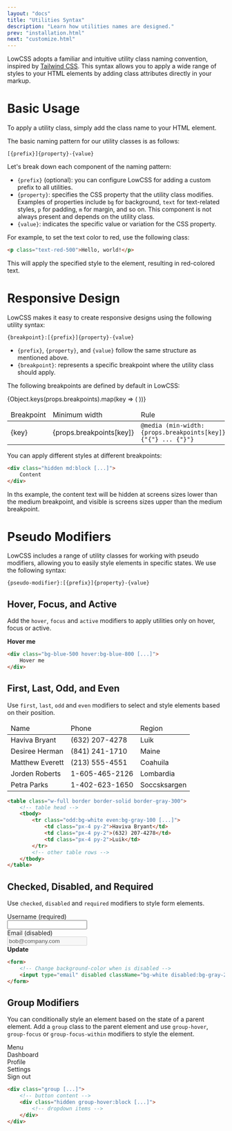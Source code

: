 ```yaml
---
layout: "docs"
title: "Utilities Syntax"
description: "Learn how utilities names are designed."
prev: "installation.html"
next: "customize.html"
---
```


<Separator />

LowCSS adopts a familiar and intuitive utility class naming convention, inspired by [Tailwind CSS](https://www.tailwindcss.com). This syntax allows you to apply a wide range of styles to your HTML elements by adding class attributes directly in your markup.

# Basic Usage

To apply a utility class, simply add the class name to your HTML element. 

The basic naming pattern for our utility classes is as follows:

```
[{prefix}]{property}-{value}
```

Let's break down each component of the naming pattern:

- `{prefix}` (optional): you can configure LowCSS for adding a custom prefix to all utilities.
- `{property}`: specifies the CSS property that the utility class modifies. Examples of properties include `bg` for background, `text` for text-related styles, `p` for padding, `m` for margin, and so on. This component is not always present and depends on the utility class.
- `{value}`: indicates the specific value or variation for the CSS property. 

For example, to set the text color to red, use the following class:

```html
<p class="text-red-500">Hello, world!</p>
```

This will apply the specified style to the element, resulting in red-colored text.

# Responsive Design

LowCSS makes it easy to create responsive designs using the following utility syntax: 

```
{breakpoint}:[{prefix}]{property}-{value}
```

- `{prefix}`, `{property}`, and `{value}` follow the same structure as mentioned above.
- `{breakpoint}`: represents a specific breakpoint where the utility class should apply. 

The following breakpoints are defined by default in LowCSS:

<table className="w-full text-sm">
    <thead>
        <tr className="border-b border-solid border-gray-200">
            <td className="p-3 font-bold">Breakpoint</td>
            <td className="p-3 font-bold">Minimum width</td>
            <td className="p-3 font-bold">Rule</td>
        </tr>
    </thead>
    <tbody>
        {Object.keys(props.breakpoints).map(key => (
        <tr key={key}>
            <td className="p-3 font-mono">{key}</td>
            <td className="p-3 font-mono">{props.breakpoints[key]}</td>
            <td className="p-3 font-mono">
                <code>@media (min-width: {props.breakpoints[key]}) {"{"} ... {"}"}</code>
            </td>
        </tr>
        ))}
    </tbody>
</table>

You can apply different styles at different breakpoints:

```html
<div class="hidden md:block [...]">
    Content
</div>
```

In ths example, the content text will be hidden at screens sizes lower than the medium breakpoint, and visible is screens sizes upper than the medium breakpoint.

# Pseudo Modifiers

LowCSS includes a range of utility classes for working with pseudo modifiers, allowing you to easily style elements in specific states. We use the following syntax:

```
{pseudo-modifier}:[{prefix}]{property}-{value}
```

## Hover, Focus, and Active

Add the `hover`, `focus` and `active` modifiers to apply utilities only on hover, focus or active.

<ExampleCode className="flex justify-center">
    <div className="bg-blue-500 hover:bg-blue-800 text-white text-sm px-4 py-2 rounded-md cursor-pointer">
        <strong>Hover me</strong>
    </div>
</ExampleCode>

```html
<div class="bg-blue-500 hover:bg-blue-800 [...]">
    Hover me
</div>
```

## First, Last, Odd, and Even

Use `first`, `last`, `odd` and `even` modifiers to select and style elements based on their position.

<ExampleCode className="flex justify-center">
    <table className="w-full border border-solid border-gray-300">
        <thead>
            <tr className="bg-blue-100 border-b border-solid border-gray-300">
                <td className="px-4 py-2 font-bold">Name</td>
                <td className="px-4 py-2 font-bold">Phone</td>
                <td className="px-4 py-2 font-bold">Region</td>
            </tr>
        </thead>
        <tbody>
            <tr className="odd:bg-white even:bg-gray-100 border-b border-solid border-gray-300">
                <td className="px-4 py-2">Haviva Bryant</td>
                <td className="px-4 py-2">(632) 207-4278</td>
                <td className="px-4 py-2">Luik</td>
            </tr>
            <tr className="odd:bg-white even:bg-gray-100 border-b border-solid border-gray-300">
                <td className="px-4 py-2">Desiree Herman</td>
                <td className="px-4 py-2">(841) 241-1710</td>
                <td className="px-4 py-2">Maine</td>
            </tr>
            <tr className="odd:bg-white even:bg-gray-100 border-b border-solid border-gray-300">
                <td className="px-4 py-2">Matthew Everett</td>
                <td className="px-4 py-2">(213) 555-4551</td>
                <td className="px-4 py-2">Coahuila</td> 
            </tr>
            <tr className="odd:bg-white even:bg-gray-100 border-b border-solid border-gray-300">
                <td className="px-4 py-2">Jorden Roberts</td>
                <td className="px-4 py-2">1-605-465-2126</td>
                <td className="px-4 py-2">Lombardia</td>
            </tr>
            <tr className="odd:bg-white even:bg-gray-100">
                <td className="px-4 py-2">Petra Parks</td>
                <td className="px-4 py-2">1-402-623-1650</td>
                <td className="px-4 py-2">Soccsksargen</td>
            </tr>
        </tbody>
    </table>
</ExampleCode>

```html
<table class="w-full border border-solid border-gray-300">
    <!-- table head -->
    <tbody>
        <tr class="odd:bg-white even:bg-gray-100 [...]">
            <td class="px-4 py-2">Haviva Bryant</td>
            <td class="px-4 py-2">(632) 207-4278</td>
            <td class="px-4 py-2">Luik</td>
        </tr>
        <!-- other table rows -->
    </tbody>
</table>
```

## Checked, Disabled, and Required

Use `checked`, `disabled` and `required` modifiers to style form elements.

<ExampleCode className="flex items-center justify-center">
    <div className="p-6 rounded-md bg-white w-full maxw-xs">
        <div className="mb-4">
            <div className="font-bold text-sm mb-1">Username (required)</div>
            <input
                type="text"
                className="block p-2 rounded-md border border-solid border-gray-300 required:border-red-500 bg-white w-full text-sm required:text-red-500 outline-none"
                required
            />
        </div>
        <div className="mb-4">
            <div className="font-bold text-sm mb-1">Email (disabled)</div>
            <input
                type="email"
                value="bob@company.com"
                className="block p-2 rounded-md border border-solid border-gray-300 bg-white disabled:bg-gray-200 w-full text-sm"
                disabled
            />
        </div>
        <div className="flex flex-row-reverse">
            <div className="px-4 py-2 bg-blue-500 hover:bg-blue-600 text-white rounded-md text-sm cursor-pointer">
                <strong>Update</strong>
            </div>
        </div>
    </div>
</ExampleCode>

```html
<form>
    <!-- Change background-color when is disabled -->
    <input type="email" disabled className="bg-white disabled:bg-gray-200 [...]" >
</form>
```

## Group Modifiers

You can conditionally style an element based on the state of a parent element. Add a `group` class to the parent element and use `group-hover`, `group-focus` or `group-focus-within` modifiers to style the element.

<ExampleCode className="flex justify-center">
    <div className="group flex items-center justify-center bg-white relative rounded-md py-2 px-4 border border-solid border-gray-300">
        <span className="text-xl text-gray-600">
            <Icon icon="bars" />
        </span>
        <span className="text-gray-600 ml-2">Menu</span>
        <div className="hidden group-hover:block absolute w-48 left-0 top-full pt-1">
            <div className="bg-white border border-gray-300 border-solid rounded-md flex flex-col gap-1 py-1">
                <div className="px-4 py-2 hover:bg-gray-200 cursor-pointer">Dashboard</div>
                <div className="px-4 py-2 hover:bg-gray-200 cursor-pointer">Profile</div>
                <div className="px-4 py-2 hover:bg-gray-200 cursor-pointer">Settings</div>
                <div className="h-0 w-full border border-gray-200 border-solid" />
                <div className="px-4 py-2 hover:bg-gray-200 cursor-pointer">Sign out</div>
            </div>
        </div>
    </div>
</ExampleCode>

```html
<div class="group [...]">
    <!-- button content -->
    <div class="hidden group-hover:block [...]">
        <!-- dropdown items -->
    </div>
</div>
```
